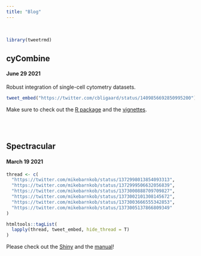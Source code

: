 ```yaml
---
title: "Blog"
---
```


<br>


```r
library(tweetrmd)
```

## cyCombine
#### June 29 2021
Robust integration of single-cell cytometry datasets.

```r
tweet_embed("https://twitter.com/cbligaard/status/1409856692850995200")

```

Make sure to check out the [R package](https://github.com/biosurf/cyCombine) and the [vignettes](https://biosurf.org/cyCombine.html).


<br><br>

## Spectracular
#### March 19 2021

```r

thread <- c(
  "https://twitter.com/mikebarnkob/status/1372998013854093313",
  "https://twitter.com/mikebarnkob/status/1372999506632056839", 
  "https://twitter.com/mikebarnkob/status/1373000888709709827",
  "https://twitter.com/mikebarnkob/status/1373002101308145672",
  "https://twitter.com/mikebarnkob/status/1373003666555342853",
  "https://twitter.com/mikebarnkob/status/1373005137866809349"
)

htmltools::tagList(
  lapply(thread, tweet_embed, hide_thread = T)
)

```

Please check out the [Shiny](https://biosurf.shinyapps.io/spectracular/) and the [manual](https://biosurf.org/spectracular.html)!
